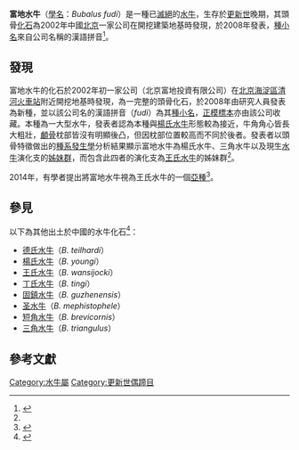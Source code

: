 {{Speciesbox
|image= 
|image_caption = 
|genus = Bubalus 
|species = fudi
| fossil_range = [[更新世|更新世]]晚期
|extinct = yes
|binomial = Bubalus fudi
|binomial_authority =  Guo, 2008
}}

'''富地水牛'''（[[學名|學名]]：''Bubalus fudi''）是一種已[[滅絕|滅絕]]的[[水牛屬|水牛]]，生存於[[更新世|更新世]]晚期，其頭骨[[化石|化石]]為2002年中國[[北京|北京]]一家公司在開挖建築地基時發現，於2008年發表，[[種小名|種小名]]來自公司名稱的漢語拼音<ref name=郭>{{cite book|chapter=记北京郊区发现的化石水牛一新种兼论中国化石水牛的系统关系|author=郭建崴|editor=董为|title=第十一届中国古脊椎动物学学术年会论文集|publisher=海洋出版社|year=2008|page=93-102|url=https://max.book118.com/html/2015/0615/19112175.shtm|access-date=2021-02-13|archive-date=2021-02-14|archive-url=https://web.archive.org/web/20210214082909/https://max.book118.com/html/2015/0615/19112175.shtm|dead-url=no}}</ref>。

==發現==
富地水牛的化石於2002年初一家公司（北京富地投資有限公司）在[[北京|北京]][[海淀區|海淀區]][[清河站|清河火車站]]附近開挖地基時發現，為一完整的頭骨化石，於2008年由研究人員發表為新種，並以該公司名的漢語拼音（''fudi''）為其[[種小名|種小名]]，[[正模標本|正模標本]]亦由該公司收藏。本種為一大型水牛，發表者認為本種與[[楊氏水牛|楊氏水牛]]形態較為接近，牛角角心皆長大粗壯，[[顱骨|顱骨]]枕部皆沒有明顯後凸，但因枕部位置較高而不同於後者。發表者以頭骨特徵做出的[[種系發生學|種系發生學]]分析結果顯示富地水牛為楊氏水牛、三角水牛以及現生[[水牛|水牛]]演化支的[[姊妹群|姊妹群]]，而包含此四者的演化支為[[王氏水牛|王氏水牛]]的姊妹群<ref name=郭/>。

2014年，有學者提出將富地水牛視為王氏水牛的一個[[亞種|亞種]]<ref name="DongLiu2014">{{cite journal|last1=Dong|first1=Wei|last2=Liu|first2=Jin-yi|last3=Zhang|first3=Li-min|last4=Xu|first4=Qin-qi|title=The Early Pleistocene water buffalo associated with Gigantopithecus from Chongzuo in southern China|journal=Quaternary International|volume=354|year=2014|pages=86–93|issn=10406182|doi=10.1016/j.quaint.2013.12.054}}</ref>。

==參見==
以下為其他出土於中國的水牛化石<ref>{{cite journal|title=北京平原地区水牛化石新材料:时代与环境问题|author=同号文、陈曦、王晓敏|doi=10.11928/j.issn.1001-7410.2015.03.08|url=http://html.rhhz.net/DSJYJ/20150308.htm|journal=第四纪研究|year=2015|volume=35|issue=3|page=561-572|access-date=2021-02-13|archive-date=2021-05-09|archive-url=https://web.archive.org/web/20210509165426/https://html.rhhz.net/DSJYJ/20150308.htm}}</ref>：
*[[德氏水牛|德氏水牛]]（''B. teilhardi''）
*[[楊氏水牛|楊氏水牛]]（''B. youngi''）
*[[王氏水牛|王氏水牛]]（''B.  wansijocki''）
*[[丁氏水牛|丁氏水牛]]（''B. tingi''）
*[[固鎮水牛|固鎮水牛]]（''B. guzhenensis''）
*[[圣水牛|圣水牛]]（''B. mephistophele''）
*[[短角水牛|短角水牛]]（''B. brevicornis''）
*[[三角水牛|三角水牛]]（''B. triangulus''）

==參考文獻==
{{Reflist|2}}
{{Taxonbar}}
[[Category:水牛屬|Category:水牛屬]]
[[Category:更新世偶蹄目|Category:更新世偶蹄目]]